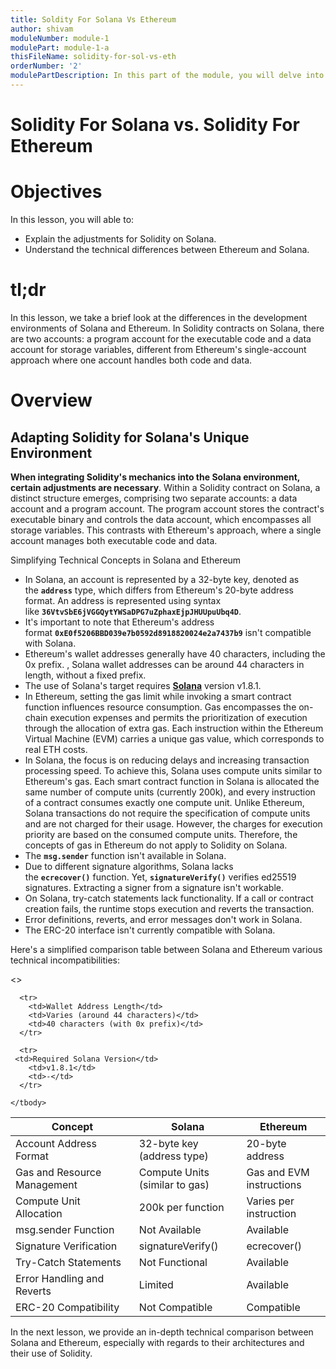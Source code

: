 ```yaml
---
title: Soldity For Solana Vs Ethereum
author: shivam
moduleNumber: module-1
modulePart: module-1-a
thisFileName: solidity-for-sol-vs-eth
orderNumber: '2'
modulePartDescription: In this part of the module, you will delve into the role of Solidity in building Solana programs. You will explore Solang, Solana accounts, and conduct a comparative analysis of Solidity for Solana versus Ethereum.
---
```


# Solidity For Solana vs. Solidity For Ethereum

# Objectives

In this lesson, you will able to:

- Explain the adjustments for Solidity on Solana.
- Understand the technical differences between Ethereum and Solana.

# tl;dr

In this lesson, we take a brief look at the differences in the development environments of Solana and Ethereum. In Solidity contracts on Solana, there are two accounts: a program account for the executable code and a data account for storage variables, different from Ethereum's single-account approach where one account handles both code and data.

# Overview

## Adapting Solidity for Solana's Unique Environment

**When integrating Solidity's mechanics into the Solana environment, certain adjustments are necessary**. Within a Solidity contract on Solana, a distinct structure emerges, comprising two separate accounts: a data account and a program account. The program account stores the contract's executable binary and controls the data account, which encompasses all storage variables. This contrasts with Ethereum's approach, where a single account manages both executable code and data.

Simplifying Technical Concepts in Solana and Ethereum

- In Solana, an account is represented by a 32-byte key, denoted as the **`address`** type, which differs from Ethereum's 20-byte address format. An address is represented using syntax like **`36VtvSbE6jVGGQytYWSaDPG7uZphaxEjpJHUUpuUbq4D`**.
- It's important to note that Ethereum's address format **`0xE0f5206BBD039e7b0592d8918820024e2a7437b9`** isn't compatible with Solana.
- Ethereum's wallet addresses generally have 40 characters, including the 0x prefix. , Solana wallet addresses can be around 44 characters in length, without a fixed prefix.
- The use of Solana's target requires **[Solana](https://www.solana.com/)** version v1.8.1.
- In Ethereum, setting the gas limit while invoking a smart contract function influences resource consumption. Gas encompasses the on-chain execution expenses and permits the prioritization of execution through the allocation of extra gas. Each instruction within the Ethereum Virtual Machine (EVM) carries a unique gas value, which corresponds to real ETH costs.
- In Solana, the focus is on reducing delays and increasing transaction processing speed. To achieve this, Solana uses compute units similar to Ethereum's gas. Each smart contract function in Solana is allocated the same number of compute units (currently 200k), and every instruction of a contract consumes exactly one compute unit. Unlike Ethereum, Solana transactions do not require the specification of compute units and are not charged for their usage. However, the charges for execution priority are based on the consumed compute units. Therefore, the concepts of gas in Ethereum do not apply to Solidity on Solana.
- The **`msg.sender`** function isn't available in Solana.
- Due to different signature algorithms, Solana lacks the **`ecrecover()`** function. Yet, **`signatureVerify()`** verifies ed25519 signatures. Extracting a signer from a signature isn't workable.
- On Solana, try-catch statements lack functionality. If a call or contract creation fails, the runtime stops execution and reverts the transaction.
- Error definitions, reverts, and error messages don't work in Solana.
- The ERC-20 interface isn't currently compatible with Solana.


Here's a simplified comparison table between Solana and Ethereum various technical incompatibilities:

<>
<table>
    <thead>
      <tr>
        <th>Concept</th>
        <th>Solana</th>
        <th>Ethereum</th>
      </tr>
    </thead>
    <tbody>
      <tr>
        <td>Account Address Format</td>
        <td>32-byte key (address type)</td>
        <td>20-byte address</td>
      </tr>

      <tr>
        <td>Wallet Address Length</td>
        <td>Varies (around 44 characters)</td>
        <td>40 characters (with 0x prefix)</td>
      </tr>

      <tr>
     <td>Required Solana Version</td>
        <td>v1.8.1</td>
        <td>-</td>
      </tr>

 <tr>
     <td>Gas and Resource Management</td>
        <td>Compute Units (similar to gas)</td>
        <td>Gas and EVM instructions</td>
      </tr>

 <tr>
     <td>Compute Unit Allocation</td>
        <td>200k per function</td>
        <td>Varies per instruction </td>
      </tr>

 <tr>
     <td>msg.sender Function</td>
        <td> Not Available</td>
        <td>Available</td>
      </tr>

 <tr>
     <td>Signature Verification</td>
        <td>signatureVerify()</td>
        <td>ecrecover()</td>
      </tr>

 <tr>
     <td>Try-Catch Statements</td>
        <td>Not Functional</td>
        <td>Available</td>
      </tr>

 <tr>
     <td>Error Handling and Reverts</td>
        <td>Limited</td>
        <td>Available</td>
      </tr>

 <tr>
     <td>ERC-20 Compatibility</td>
        <td>Not Compatible</td>
        <td>Compatible</td>
      </tr>


    </tbody>
  </table>
  </>


In the next lesson, we provide an in-depth technical comparison between Solana and Ethereum, especially with regards to their architectures and their use of Solidity.